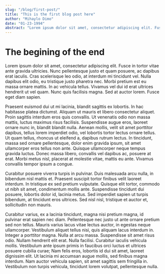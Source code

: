 ```yaml
---
slug: "/blog/first-post/"
title: "This is the first blog post here"
author: "Mihaylo Dimo"
date: "01-23-1994"
abstract: "Lorem ipsum dolor sit amet, consectetur adipiscing elit. Fusce in tortor vitae ante gravida ultricies. Nunc pellentesque justo et quam posuere, ac dapibus erat iaculis. Cras scelerisque leo odio, at interdum mi tincidunt."
---
```


# The begining of the end

Lorem ipsum dolor sit amet, consectetur adipiscing elit. Fusce in tortor vitae ante gravida ultricies. Nunc pellentesque justo et quam posuere, ac dapibus erat iaculis. Cras scelerisque leo odio, at interdum mi tincidunt vel. Nulla dapibus elit odio, eu tristique justo pharetra nec. Morbi pretium est eu massa ornare mattis. In ac vehicula tellus. Vivamus vel dui id erat ultrices hendrerit ut vel quam. Nunc quis facilisis magna. Sed at auctor lorem. Fusce eget diam sapien.

Praesent euismod dui ut mi lacinia, blandit sagittis ex lobortis. In hac habitasse platea dictumst. Aliquam ut mauris et libero consectetur aliquet. Proin sagittis interdum eros quis convallis. Ut venenatis odio non massa mattis, luctus maximus risus facilisis. Suspendisse augue eros, laoreet ornare nunc in, blandit blandit nulla. Aenean mollis, velit sit amet porttitor dapibus, tellus lorem imperdiet odio, vel lobortis tortor lectus ornare tellus. Ut quam tellus, rhoncus ut eleifend a, dapibus rutrum lectus. In tincidunt, massa sed ornare pellentesque, dolor enim gravida ipsum, sit amet ullamcorper eros tellus non ante. Quisque ullamcorper neque tempus gravida luctus. Donec massa libero, convallis vel dapibus ac, posuere at erat. Morbi metus nisl, placerat at molestie vitae, mattis eu ante. Vivamus convallis tempor ipsum a congue.

Curabitur posuere viverra turpis in pulvinar. Duis malesuada arcu nulla, in bibendum nisl mattis et. Praesent suscipit tortor finibus velit laoreet interdum. In tristique ex sed pretium vulputate. Quisque elit tortor, commodo ut nibh sit amet, condimentum mollis ante. Suspendisse tincidunt dui posuere, lobortis dolor id, lacinia metus. Sed imperdiet sapien ut turpis bibendum, at tincidunt eros ultrices. Sed nisl nisl, tristique et auctor et, sollicitudin non mauris.

Curabitur varius, ex a lacinia tincidunt, magna nisi pretium magna, id pulvinar erat sapien nec diam. Pellentesque nec justo ut ante ornare pretium sed non tellus. Mauris varius lacus vitae lectus auctor, in egestas neque ullamcorper. Vestibulum aliquet tellus nisi, quis aliquam lacus interdum in. Integer a porttitor magna. Nulla at arcu massa. Suspendisse sit amet risus odio. Nullam hendrerit elit erat. Nulla facilisi. Curabitur iaculis vehicula mollis. Vestibulum ante ipsum primis in faucibus orci luctus et ultrices posuere cubilia curae; Nam felis eros, lobortis id dui sit amet, laoreet dignissim elit. Ut lacinia mi accumsan augue mollis, sed finibus magna interdum. Nam auctor vehicula sapien, sit amet sagittis sem fringilla in. Vestibulum non turpis vehicula, tincidunt lorem volutpat, pellentesque nulla.